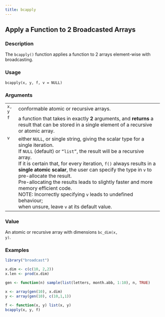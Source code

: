 ```yaml
---
title: bcapply
---
```

## Apply a Function to 2 Broadcasted Arrays {.unnumbered}


### Description

The <code>bcapply()</code> function
applies a function to 2 arrays element-wise with broadcasting. <br />



### Usage

<pre><code class='language-R'>bcapply(x, y, f, v = NULL)
</code></pre>


### Arguments

<table>
<tr><td style = "white-space: collapse; font-family: monospace; vertical-align: top"><code id="x">x</code>, <code id="y">y</code></td>
<td>
conformable atomic or recursive arrays.
</td></tr>
<tr><td style = "white-space: collapse; font-family: monospace; vertical-align: top"><code id="f">f</code></td>
<td>
a function that takes in exactly <b>2</b> arguments,
and <b>returns</b> a result
that can be stored in a single element of a recursive or atomic array.
</td></tr>
<tr><td style = "white-space: collapse; font-family: monospace; vertical-align: top"><code id="v">v</code></td>
<td>
either <code>NULL</code>, or single string, giving the scalar type for a single iteration. <br />
If <code>NULL</code> (default) or <code>"list"</code>, the result will be a recursive array. <br />
If it is certain that, for every iteration,
<code>f()</code> always results in a <b>single atomic scalar</b>,
the user can specify the type in <code>v</code> to pre-allocate the result. <br />
Pre-allocating the results leads to slightly faster and more memory efficient code. <br />
NOTE: Incorrectly specifying <code>v</code> leads to undefined behaviour; <br />
when unsure, leave <code>v</code> at its default value. <br />
</td></tr>
</table>


### Value

An atomic or recursive array with dimensions <code>bc_dim(x, y)</code>. <br />



### Examples
```r
library("broadcast")

x.dim <- c(c(10, 2,2))
x.len <- prod(x.dim)

gen <- function(n) sample(list(letters, month.abb, 1:10), n, TRUE)

x <- array(gen(10), x.dim)
y <- array(gen(10), c(10,1,1))

f <- function(x, y) list(x, y)
bcapply(x, y, f)


```
